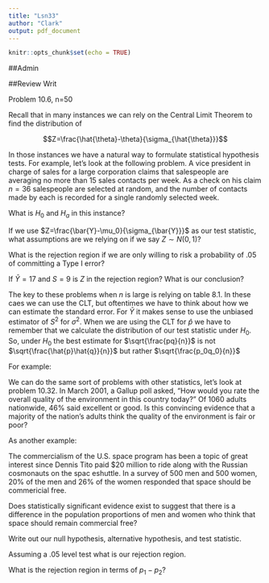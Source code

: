 ```yaml
---
title: "Lsn33"
author: "Clark"
output: pdf_document
---
```


```r
knitr::opts_chunk$set(echo = TRUE)
```

##Admin

##Review Writ

\vspace{3.in}

Problem 10.6, n=50

\vspace{3.in}

Recall that in many instances we can rely on the Central Limit Theorem to find the distribution of

$$Z=\frac{\hat{\theta}-\theta}{\sigma_{\hat{\theta}}}$$

In those instances we have a natural way to formulate statistical hypothesis tests.  For example, let's look at the following problem.  A vice president in charge of sales for a large corporation claims that salespeople are averaging no more than 15 sales contacts per week.  As a check on his claim $n=36$ salespeople are selected at random, and the number of contacts made by each is recorded for a single randomly selected week.

What is $H_0$ and $H_a$ in this instance?

\vspace{2.in}

If we use $Z=\frac{\bar{Y}-\mu_0}{\sigma_{\bar{Y}}}$ as our test statistic, what assumptions are we relying on if we say $Z\sim N(0,1)$?

\vspace{2.in}

What is the rejection region if we are only willing to risk a probability of .05 of committing a Type I error?

\vspace{2.in}

If $\bar{Y}=17$ and $S=9$ is $Z$ in the rejection region?  What is our conclusion?


\vspace{2.in}

The key to these problems when $n$ is large is relying on table 8.1.  In these caes we can use the CLT, but oftentimes we have to think about how we can estimate the standard error.  For $\bar{Y}$ it makes sense to use the unbiased estimator of $S^2$ for $\sigma^2$.  When we are using the CLT for $\hat{p}$ we have to remember that we calculate the distribution of our test statistic under $H_0$.  So, under $H_0$ the best estimate for $\sqrt{\frac{pq}{n}}$ is not $\sqrt{\frac{\hat{p}\hat{q}}{n}}$ but rather $\sqrt{\frac{p_0q_0}{n}}$

For example:

We can do the same sort of problems with other statistics, let's look at problem 10.32.  In March 2001, a Gallup poll asked, "How would you rate the overall quality of the environment in this country today?"  Of 1060 adults nationwide, 46\% said excellent or good.  Is this convincing evidence that a majority of the nation's adults think the quality of the environment is fair or poor?


\vspace{3.in}

As another example:

The commercialism of the U.S. space program has been a topic of great interest since Dennis Tito paid $20 million to ride along with the Russian cosmonauts on the spac eshuttle.  In a survey of 500 men and 500 women, 20\% of the men and 26\% of the women responded that space should be commericial free.

Does statistically significant evidence exist to suggest that there is a difference in the population proportions of men and women who think that space should remain commercial free?

Write out our null hypothesis, alternative hypothesis, and test statistic.

\vspace{3.in}

Assuming a .05 level test what is our rejection region.

\vspace{1.in}

What is the rejection region in terms of $p_1-p_2$?  

